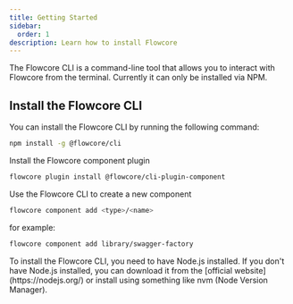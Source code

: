 ```yaml
---
title: Getting Started
sidebar:
  order: 1
description: Learn how to install Flowcore
---
```


The Flowcore CLI is a command-line tool that allows you to interact with Flowcore from the terminal. Currently it can
only be installed via NPM.

## Install the Flowcore CLI

You can install the Flowcore CLI by running the following command:

```bash
npm install -g @flowcore/cli
```

Install the Flowcore component plugin

```bash
flowcore plugin install @flowcore/cli-plugin-component
```

Use the Flowcore CLI to create a new component

```bash
flowcore component add <type>/<name>
```

for example:

```bash
flowcore component add library/swagger-factory
```

<Card title="Requires Node.js" icon="information">
    To install the Flowcore CLI, you need to have Node.js installed. If you don't have Node.js installed, you can download
    it from the [official website](https://nodejs.org/) or install using something like nvm (Node Version Manager).
</Card>